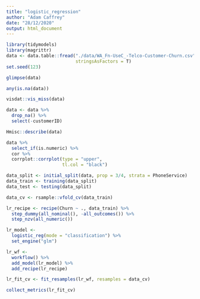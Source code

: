 ```yaml
---
title: "logistic_regression"
author: "Adam Caffrey"
date: "28/12/2020"
output: html_document
---
```


```r
library(tidymodels)
library(magrittr)
data <- data.table::fread("./data/WA_Fn-UseC_-Telco-Customer-Churn.csv",
                          stringsAsFactors = T)
set.seed(123)
```

```r
glimpse(data)
```

```r
any(is.na(data))
```

```r
visdat::vis_miss(data)
```

```r
data <- data %>% 
  drop_na() %>% 
  select(-customerID)
```

```r
Hmisc::describe(data)
```

```r
data %>% 
  select_if(is.numeric) %>% 
  cor %>% 
  corrplot::corrplot(type = "upper", 
                     tl.col = "black")
```

```r
data_split <- initial_split(data, prop = 3/4, strata = PhoneService)
data_train <- training(data_split)
data_test <- testing(data_split)

data_cv <- rsample::vfold_cv(data_train)
```

```r
lr_recipe <- recipe(Churn ~ ., data_train) %>% 
  step_dummy(all_nominal(), -all_outcomes()) %>% 
  step_nzv(all_numeric())
```

```r
lr_model <- 
  logistic_reg(mode = "classification") %>% 
  set_engine("glm")
```

```r
lr_wf <- 
  workflow() %>% 
  add_model(lr_model) %>% 
  add_recipe(lr_recipe)
```

```r
lr_fit_cv <- fit_resamples(lr_wf, resamples = data_cv)
```

```r
collect_metrics(lr_fit_cv)
```



